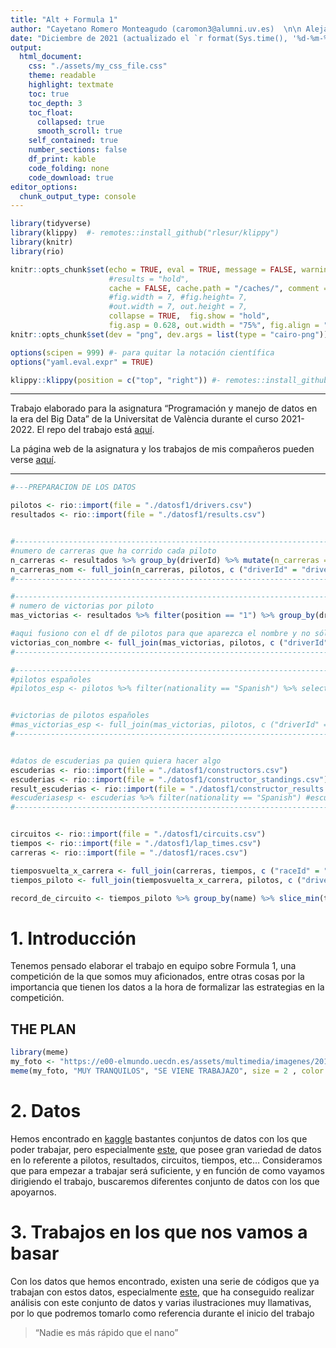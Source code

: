 ---
title: "Alt + Formula 1"
author: "Cayetano Romero Monteagudo (caromon3@alumni.uv.es)  \n\n Alejandro García Segarra (agarse4@alumni.uv.es)  \n \n Carlos García Castilla (garcas8@alumni.uv.es). \n\n Universitat de València"
date: "Diciembre de 2021 (actualizado el `r format(Sys.time(), '%d-%m-%Y')`)"
output:
  html_document:
    css: "./assets/my_css_file.css"
    theme: readable
    highlight: textmate 
    toc: true
    toc_depth: 3 
    toc_float: 
      collapsed: true
      smooth_scroll: true
    self_contained: true
    number_sections: false
    df_print: kable
    code_folding: none
    code_download: true
editor_options: 
  chunk_output_type: console
---

```{r packages-setup, include = FALSE}
library(tidyverse)
library(klippy)  #- remotes::install_github("rlesur/klippy")
library(knitr)
library(rio)
```

```{r chunk-setup, include = FALSE}
knitr::opts_chunk$set(echo = TRUE, eval = TRUE, message = FALSE, warning = FALSE, 
                      #results = "hold",
                      cache = FALSE, cache.path = "/caches/", comment = "#>",
                      #fig.width = 7, #fig.height= 7,   
                      #out.width = 7, out.height = 7,
                      collapse = TRUE,  fig.show = "hold",
                      fig.asp = 0.628, out.width = "75%", fig.align = "center")
knitr::opts_chunk$set(dev = "png", dev.args = list(type = "cairo-png"))
```

```{r options-setup, include = FALSE}
options(scipen = 999) #- para quitar la notación científica
options("yaml.eval.expr" = TRUE) 
```


```{r klippy, echo = FALSE}
klippy::klippy(position = c("top", "right")) #- remotes::install_github("rlesur/klippy")
```



<hr class="linea-black">

<!-- El párrafo de abajo has de dejarlo casi igual, solo HAS de SUSTITUIR "perezp44" por tu usuario de Github-->
Trabajo elaborado para la asignatura "Programación y manejo de datos en la era del Big Data" de la Universitat de València durante el curso 2021-2022. El repo del trabajo está [aquí](https://github.com/cayetano108/trabajo_BigData_equipo){target="_blank"}. 

<!-- El párrafo de abajo has de dejarlo exactamente igual, NO has de cambiar nada-->

La página web de la asignatura y los trabajos de mis compañeros pueden verse [aquí](https://perezp44.github.io/intro-ds-21-22-web/07-trabajos.html){target="_blank"}.

<hr class="linea-red">


```{r, eval = TRUE, echo = TRUE}

#---PREPARACION DE LOS DATOS

pilotos <- rio::import(file = "./datosf1/drivers.csv")
resultados <- rio::import(file = "./datosf1/results.csv")


#----------------------------------------------------------------------------------
#numero de carreras que ha corrido cada piloto
n_carreras <- resultados %>% group_by(driverId) %>% mutate(n_carreras = sum(n())) %>% distinct(n_carreras)
n_carreras_nom <- full_join(n_carreras, pilotos, c ("driverId" = "driverId")) %>% select(driverId, driverRef, n_carreras) 
#--------------------------------------------------------------------------------

#------------------------------------------------------------------------------
# numero de victorias por piloto
mas_victorias <- resultados %>% filter(position == "1") %>% group_by(driverId) %>% mutate(n_victorias = sum(n())) %>% distinct(n_victorias) 

#aqui fusiono con el df de pilotos para que aparezca el nombre y no sólo el ID del piloto en cuestion
victorias_con_nombre <- full_join(mas_victorias, pilotos, c ("driverId" = "driverId")) %>% select(driverId, driverRef, n_victorias) 
#-------------------------------------------------------------------------------------

#--------------------------------------------------------------------------------------
#pilotos españoles
#pilotos_esp <- pilotos %>% filter(nationality == "Spanish") %>% select(driverId, driverRef, nationality) 


#victorias de pilotos españoles
#mas_victorias_esp <- full_join(mas_victorias, pilotos, c ("driverId" = "driverId")) %>% filter(nationality == "Spanish") %>%  select(driverId, driverRef, n_victorias, nationality) 
#-------------------------------------------------------------------------------------------


#datos de escuderias pa quien quiera hacer algo
escuderias <- rio::import(file = "./datosf1/constructors.csv")
escuderias <- rio::import(file = "./datosf1/constructor_standings.csv")
result_escuderias <- rio::import(file = "./datosf1/constructor_results.csv")
#escuderiasesp <- escuderias %>% filter(nationality == "Spanish") #escuderias españolas
#----------------------------------------------------------------------------------------


circuitos <- rio::import(file = "./datosf1/circuits.csv")
tiempos <- rio::import(file = "./datosf1/lap_times.csv")
carreras <- rio::import(file = "./datosf1/races.csv")

tiemposvuelta_x_carrera <- full_join(carreras, tiempos, c ("raceId" = "raceId"))
tiempos_piloto <- full_join(tiemposvuelta_x_carrera, pilotos, c ("driverId" = "driverId")) %>% select(raceId, name, driverId, driverRef, time.y, lap,position, year)

record_de_circuito <- tiempos_piloto %>% group_by(name) %>% slice_min(time.y, n=1)


```

# [1. Introducción]{.verdecito}

Tenemos pensado elaborar el trabajo en equipo sobre Formula 1, una competición de la que somos muy aficionados, entre otras cosas por la importancia que tienen los datos a la hora de formalizar las estrategias en la competición. 

## **THE PLAN**

```{r, eval=TRUE, echo=FALSE}
library(meme)
my_foto <- "https://e00-elmundo.uecdn.es/assets/multimedia/imagenes/2017/05/12/14945899346306.jpg"
meme(my_foto, "MUY TRANQUILOS", "SE VIENE TRABAJAZO", size = 2 , color = "blue", vjust = 1.05)

```



# 2. Datos

Hemos encontrado en [kaggle](https://www.kaggle.com/) bastantes conjuntos de datos con los que poder trabajar, pero especialmente [este](https://www.kaggle.com/rohanrao/formula-1-world-championship-1950-2020), que posee gran variedad de datos en lo referente a pilotos, resultados, circuitos, tiempos, etc... Consideramos que para empezar a trabajar será suficiente, y en función de como vayamos dirigiendo el trabajo, buscaremos diferentes conjunto de datos con los que apoyarnos.

# 3. Trabajos en los que nos vamos a basar

Con los datos que hemos encontrado, existen una serie de códigos que ya trabajan con estos datos, especialmente [este](https://www.kaggle.com/ekrembayar/formula-1-70th-anniversary), que ha conseguido realizar análisis con este conjunto de datos y varias ilustraciones muy llamativas, por lo que podremos tomarlo como referencia durante el inicio del trabajo

> "Nadie es más rápido que el nano"
